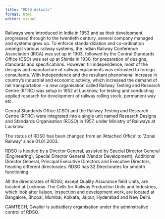 ```yaml
---
title: "RDSO details"
format: html
editor: visual
---
```


Railways were introduced in India in 1853 and as their development progressed through to the twentieth century, several company managed and systems grew up. To enforce standardization and co-ordination amongst various railway systems, the Indian Railway Conference Association (IRCA) was set up in 1903, followed by the Central Standards Office (CSO) was set up at Shimla in 1930, for preparation of designs, standards and specifications. However, till independence, most of the designs and manufacture of railway equipments was entrusted to foreign consultants. With Independence and the resultant phenomenal increase in country’s industrial and economic activity, which increased the demand of rail transportation - a new organisation called Railway Testing and Research Centre (RTRC) was setup in 1952 at Lucknow, for testing and conducting applied research for development of railway rolling stock, permanent way etc.

Central Standards Office (CSO) and the Railway Testing and Research Centre (RTRC) were integrated into a single unit named Research Designs and Standards Organisation (RDSO) in 1957, under Ministry of Railways at Lucknow.

The status of RDSO has been changed from an ’Attached Office’ to ’Zonal Railway’ since 01.01.2003.

RDSO is headed by a Director General, assisted by Special Director General (Engineering), Special Director General (Vendor Development), Additional Director General, Principal Executive Directors and Executive Directors, heading different directorates. RDSO has 32 Directorates for smooth functioning.

All the directorates of RDSO, except Quality Assurance field Units, are located at Lucknow. The Cells for Railway Production Units and Industries, which look after liaison, inspection and development work, are located at Bangalore, Bhopal, Mumbai, Kolkata, Jaipur, Hyderabad and New Delhi.

CAMTECH, Gwalior is subsidiary organisation under the adminstrative control of RDSO.